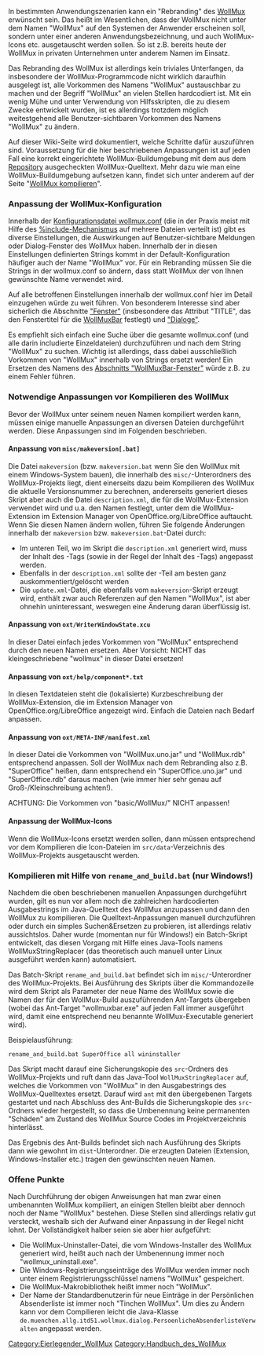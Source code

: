 In bestimmten Anwendungszenarien kann ein "Rebranding" des [[WollMux]] erwünscht sein. Das heißt im Wesentlichen, dass der WollMux nicht unter dem Namen "WollMux" auf den Systemen der Anwender erscheinen soll, sondern unter einer anderen Anwendungsbezeichnung, und auch WollMux-Icons etc. ausgetauscht werden sollen. So ist z.B. bereits heute der WollMux in privaten Unternehmen unter anderem Namen im Einsatz.

Das Rebranding des WollMux ist allerdings kein triviales Unterfangen, da insbesondere der WollMux-Programmcode nicht wirklich daraufhin ausgelegt ist, alle Vorkommen des Namens "WollMux" austauschbar zu machen und der Begriff "WollMux" an vielen Stellen hardcodiert ist. Mit ein wenig Mühe und unter Verwendung von Hilfsskripten, die zu diesem Zwecke entwickelt wurden, ist es allerdings trotzdem möglich weitestgehend alle Benutzer-sichtbaren Vorkommen des Namens "WollMux" zu ändern.

Auf dieser Wiki-Seite wird dokumentiert, welche Schritte dafür auszuführen sind. Voraussetzung für die hier beschriebenen Anpassungen ist auf jeden Fall eine korrekt eingerichtete WollMux-Buildumgebung mit dem aus dem [[Repository]] ausgecheckten WollMux-Quelltext. Mehr dazu wie man eine WollMux-Buildumgebung aufsetzen kann, findet sich unter anderem auf der Seite "[[WollMux kompilieren]]".

=== Anpassung der WollMux-Konfiguration ===

Innerhalb der [[Konfigurationsdatei wollmux.conf]] (die in der Praxis meist mit Hilfe des [[Format_von_WollMux-Config-Dateien#.25include|%include-Mechanismus]] auf mehrere Dateien verteilt ist) gibt es diverse Einstellungen, die Auswirkungen auf Benutzer-sichtbare Meldungen oder Dialog-Fenster des WollMux haben. Innerhalb der in diesen Einstellungen definierten Strings kommt in der Default-Konfiguration häufiger auch der Name "WollMux" vor. Für ein Rebranding müssen Sie die Strings in der wollmux.conf so ändern, dass statt WollMux der von Ihnen gewünschte Name verwendet wird.

Auf alle betroffenen Einstellungen innerhalb der wollmux.conf hier im Detail einzugehen würde zu weit führen. Von besonderem Interesse sind aber sicherlich die Abschnitte [[Konfigurationsdatei_wollmux.conf#Fenster|"Fenster"]] (insbesondere das Attribut "TITLE", das den Fenstertitel für die [[WollMuxBar]] festlegt) und [[Konfigurationsdatei_wollmux.conf#Dialoge|"Dialoge"]].

Es empfiehlt sich einfach eine Suche über die gesamte wollmux.conf (und alle darin includierte Einzeldateien) durchzuführen und nach dem String "WollMux" zu suchen. Wichtig ist allerdings, dass dabei ausschließlich Vorkommen von "WollMux" innerhalb von Strings ersetzt werden! Ein Ersetzen des Namens des [[Konfigurationsdatei_wollmux.conf#WollMuxBar-Fenster|Abschnitts "WollMuxBar-Fenster"]] würde z.B. zu einem Fehler führen.

=== Notwendige Anpassungen vor Kompilieren des WollMux ===

Bevor der WollMux unter seinem neuen Namen kompiliert werden kann, müssen einige manuelle Anpassungen an diversen Dateien durchgeführt werden. Diese Anpassungen sind im Folgenden beschrieben.

==== Anpassung von <code>misc/makeversion[.bat]</code> ====

Die Datei <code>makeversion</code> (bzw. <code>makeversion.bat</code> wenn Sie den WollMux mit einem Windows-System bauen), die innerhalb des <code>misc/</code>-Unterordners des WollMux-Projekts liegt, dient einerseits dazu beim Kompilieren des WollMux die aktuelle Versionsnummer zu berechnen, andererseits generiert dieses Skript aber auch die Datei <code>description.xml</code>, die für die WollMux-Extension verwendet wird und u.a. den Namen festlegt, unter dem die WollMux-Extension im Extension Manager von OpenOffice.org/LibreOffice auftaucht. Wenn Sie diesen Namen ändern wollen, führen Sie folgende Änderungen innerhalb der <code>makeversion</code> bzw. <code>makeversion.bat</code>-Datei durch:

* Im unteren Teil, wo im Skript die <code>description.xml</code> generiert wird, muss der Inhalt des <code><display-name></code>-Tags (sowie in der Regel der Inhalt des <code><publisher></code>-Tags) angepasst werden.
* Ebenfalls in der <code>description.xml</code> sollte der <code><update-information></code>-Teil am besten ganz auskommentiert/gelöscht werden
* Die <code>update.xml</code>-Datei, die ebenfalls vom <code>makeversion</code>-Skript erzeugt wird, enthält zwar auch Referenzen auf den Namen "WollMux", ist aber ohnehin uninteressant, weswegen eine Änderung daran überflüssig ist.

==== Anpassung von <code>oxt/WriterWindowState.xcu</code> ====

In dieser Datei einfach jedes Vorkommen von "WollMux" entsprechend durch den neuen Namen ersetzen. Aber Vorsicht: NICHT das kleingeschriebene "wollmux" in dieser Datei ersetzen!

==== Anpassung von <code>oxt/help/component*.txt</code> ====

In diesen Textdateien steht die (lokalisierte) Kurzbeschreibung der WollMux-Extension, die im Extension Manager von OpenOffice.org/LibreOffice angezeigt wird. Einfach die Dateien nach Bedarf anpassen.

==== Anpassung von <code>oxt/META-INF/manifest.xml</code> ====

In dieser Datei die Vorkommen von "WollMux.uno.jar" und "WollMux.rdb" entsprechend anpassen. Soll der WollMux nach dem Rebranding also z.B. "SuperOffice" heißen, dann entsprechend ein "SuperOffice.uno.jar" und "SuperOffice.rdb" daraus machen (wie immer hier sehr genau auf Groß-/Kleinschreibung achten!).

ACHTUNG: Die Vorkommen von "basic/WollMux/" NICHT anpassen!

==== Anpassung der WollMux-Icons ====

Wenn die WollMux-Icons ersetzt werden sollen, dann müssen entsprechend vor dem Kompilieren die Icon-Dateien im <code>src/data</code>-Verzeichnis des WollMux-Projekts ausgetauscht werden.

=== Kompilieren mit Hilfe von <code>rename_and_build.bat</code> (nur Windows!) ===

Nachdem die oben beschriebenen manuellen Anpassungen durchgeführt wurden, gilt es nun vor allem noch die zahlreichen hardcodierten Ausgabestrings im Java-Quelltext des WollMux anzupassen und dann den WollMux zu kompilieren. Die Quelltext-Anpassungen manuell durchzuführen oder durch ein simples Suchen&Ersetzen zu probieren, ist allerdings relativ aussichtslos. Daher wurde (momentan nur für Windows!) ein Batch-Skript entwickelt, das diesen Vorgang mit Hilfe eines Java-Tools namens WollMuxStringReplacer (das theoretisch auch manuell unter Linux ausgeführt werden kann) automatisiert.

Das Batch-Skript <code>rename_and_build.bat</code> befindet sich im <code>misc/</code>-Unterordner des WollMux-Projekts. Bei Ausführung des Skripts über die Kommandozeile wird dem Skript als Parameter der neue Name des WollMux sowie die Namen der für den WollMux-Build auszuführenden Ant-Targets übergeben (wobei das Ant-Target "wollmuxbar.exe" auf jeden Fall immer ausgeführt wird, damit eine entsprechend neu benannte WollMux-Executable generiert wird).

Beispielausführung:
 rename_and_build.bat SuperOffice all wininstaller

Das Skript macht darauf eine Sicherungskopie des <code>src</code>-Ordners des WollMux-Projekts und ruft dann das Java-Tool <code>WollMuxStringReplacer</code> auf, welches die Vorkommen von "WollMux" in den Ausgabestrings des WollMux-Quelltextes ersetzt. Darauf wird <code>ant</code> mit den übergebenen Targets gestartet und nach Abschluss des Ant-Builds die Sicherungskopie des <code>src</code>-Ordners wieder hergestellt, so dass die Umbenennung keine permanenten "Schäden" am Zustand des WollMux Source Codes im Projektverzeichnis hinterlässt.

Das Ergebnis des Ant-Builds befindet sich nach Ausführung des Skripts dann wie gewohnt im <code>dist</code>-Unterordner. Die erzeugten Dateien (Extension, Windows-Installer etc.) tragen den gewünschten neuen Namen.

=== Offene Punkte ===

Nach Durchführung der obigen Anweisungen hat man zwar einen umbenannten WollMux kompiliert, an einigen Stellen bleibt aber dennoch noch der Name "WollMux" bestehen. Diese Stellen sind allerdings relativ gut versteckt, weshalb sich der Aufwand einer Anpassung in der Regel nicht lohnt. Der Vollständigkeit halber seien sie aber hier aufgeführt:

* Die WollMux-Uninstaller-Datei, die vom Windows-Installer des WollMux generiert wird, heißt auch nach der Umbenennung immer noch "wollmux_uninstall.exe".
* Die Windows-Registrierungseinträge des WollMux werden immer noch unter einem Registrierungsschlüssel namens "WollMux" gespeichert.
* Die WollMux-Makrobibliothek heißt immer noch "WollMux".
* Der Name der Standardbenutzerin für neue Einträge in der Persönlichen Absenderliste ist immer noch "Tinchen WollMux". Um dies zu Ändern kann vor dem Compilieren leicht die Java-Klasse <code>de.muenchen.allg.itd51.wollmux.dialog.PersoenlicheAbsenderlisteVerwalten</code> angepasst werden.



[[Category:Eierlegender_WollMux]]
[[Category:Handbuch_des_WollMux]]